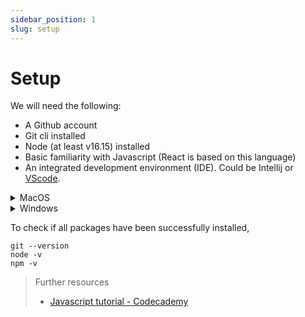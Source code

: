 ```yaml
---
sidebar_position: 1
slug: setup
---
```



# Setup

We will need the following:

- A Github account
- Git cli installed
- Node (at least v16.15) installed
- Basic familiarity with Javascript (React is based on this language)
- An integrated development environment (IDE). Could be Intellij or [VScode](https://code.visualstudio.com/download).

<details>
  <summary>MacOS</summary>
  <InstallationMac />
</details>

<details>
  <summary>Windows</summary>
  <InstallationWin />
</details>

To check if all packages have been successfully installed,

```
git --version
node -v
npm -v
```

> Further resources
>
> - [Javascript tutorial - Codecademy](https://www.codecademy.com/learn/introduction-to-javascript)
